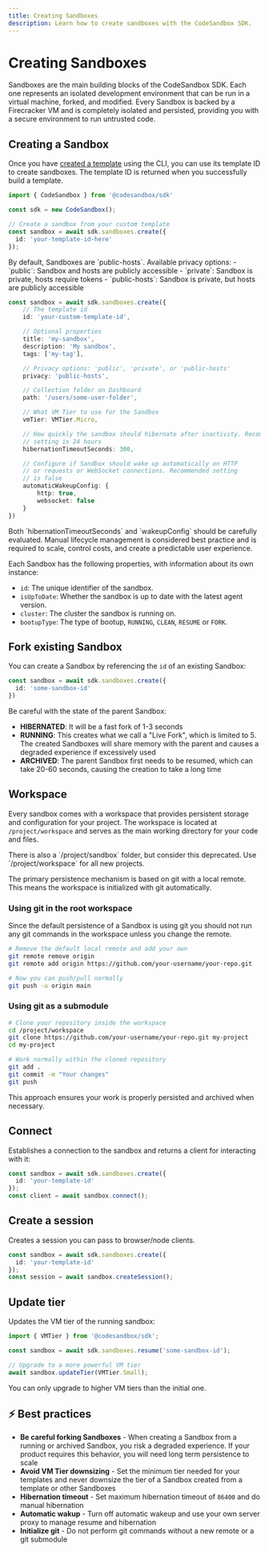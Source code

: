 ```yaml
---
title: Creating Sandboxes
description: Learn how to create sandboxes with the CodeSandbox SDK.
---
```



# Creating Sandboxes

Sandboxes are the main building blocks of the CodeSandbox SDK. Each one represents an isolated development environment that can be run in a virtual machine, forked, and modified. Every Sandbox is backed by a Firecracker VM and is completely isolated and persisted, providing you with a secure environment to run untrusted code.

## Creating a Sandbox

Once you have [created a template](sdk/templates) using the CLI, you can use its template ID to create sandboxes. The template ID is returned when you successfully build a template.

```ts
import { CodeSandbox } from '@codesandbox/sdk'

const sdk = new CodeSandbox();

// Create a sandbox from your custom template
const sandbox = await sdk.sandboxes.create({
  id: 'your-template-id-here'
});
```

<Callout>
By default, Sandboxes are `public-hosts`. Available privacy options:
- `public`: Sandbox and hosts are publicly accessible
- `private`: Sandbox is private, hosts require tokens 
- `public-hosts`: Sandbox is private, but hosts are publicly accessible
</Callout>

```ts
const sandbox = await sdk.sandboxes.create({
    // The template id
    id: 'your-custom-template-id',

    // Optional properties
    title: 'my-sandbox',
    description: 'My sandbox',
    tags: ['my-tag'],

    // Privacy options: 'public', 'private', or 'public-hosts'
    privacy: 'public-hosts',

    // Collection folder on Dashboard
    path: '/users/some-user-folder',

    // What VM Tier to use for the Sandbox
    vmTier: VMTier.Micro,

    // How quickly the sandbox should hibernate after inactivity. Recommended
    // setting is 24 hours
    hibernationTimeoutSeconds: 300,

    // Configure if Sandbox should wake up automatically on HTTP
    // or requests or WebSocket connections. Recommended setting
    // is false
    automaticWakeupConfig: {
        http: true,
        websocket: false
    }
})
```

<Callout type="warning">
Both `hibernationTimeoutSeconds` and `wakeupConfig` should be carefully evaluated. Manual lifecycle management is considered best practice and is required to scale, control costs, and create a predictable user experience.
</Callout>

Each Sandbox has the following properties, with information about its own instance:

- `id`: The unique identifier of the sandbox.
- `isUpToDate`: Whether the sandbox is up to date with the latest agent version.
- `cluster`: The cluster the sandbox is running on.
- `bootupType`: The type of bootup, `RUNNING`, `CLEAN`, `RESUME` or `FORK`.

## Fork existing Sandbox

You can create a Sandbox by referencing the `id` of an existing Sandbox:

```ts
const sandbox = await sdk.sandboxes.create({
  id: 'some-sandbox-id'
})
```

<Callout type="warning">
Be careful with the state of the parent Sandbox:

- **HIBERNATED**: It will be a fast fork of 1-3 seconds
- **RUNNING**: This creates what we call a "Live Fork", which is limited to 5. The created Sandboxes will share memory with the parent and causes a degraded experience if excessively used
- **ARCHIVED**: The parent Sandbox first needs to be resumed, which can take 20-60 seconds, causing the creation to take a long time

</Callout>

## Workspace

Every sandbox comes with a workspace that provides persistent storage and configuration for your project. The workspace is located at `/project/workspace` and serves as the main working directory for your code and files.

<Callout>
There is also a `/project/sandbox` folder, but consider this deprecated. Use `/project/workspace` for all new projects.
</Callout>

The primary persistence mechanism is based on git with a local remote. This means the workspace is initialized with git automatically.

### Using git in the root workspace

Since the default persistence of a Sandbox is using git you should not run any git commands in the workspace unless you change the remote.

```bash
# Remove the default local remote and add your own
git remote remove origin
git remote add origin https://github.com/your-username/your-repo.git

# Now you can push/pull normally
git push -u origin main
```

### Using git as a submodule

```bash
# Clone your repository inside the workspace
cd /project/workspace
git clone https://github.com/your-username/your-repo.git my-project
cd my-project

# Work normally within the cloned repository
git add .
git commit -m "Your changes"
git push
```

This approach ensures your work is properly persisted and archived when necessary.

## Connect

Establishes a connection to the sandbox and returns a client for interacting with it:

```ts
const sandbox = await sdk.sandboxes.create({
  id: 'your-template-id'
});
const client = await sandbox.connect();
```

## Create a session

Creates a session you can pass to browser/node clients.

```ts
const sandbox = await sdk.sandboxes.create({
  id: 'your-template-id'
});
const session = await sandbox.createSession();
```

## Update tier

Updates the VM tier of the running sandbox:

```ts
import { VMTier } from '@codesandbox/sdk';

const sandbox = await sdk.sandboxes.resume('some-sandbox-id');

// Upgrade to a more powerful VM tier
await sandbox.updateTier(VMTier.Small);
```

<Callout type="warning">
You can only upgrade to higher VM tiers than the initial one.
</Callout>

## ⚡ Best practices

- **Be careful forking Sandboxes** - When creating a Sandbox from a running or archived Sandbox, you risk a degraded experience. If your product requires this behavior, you will need long term persistence to scale
- **Avoid VM Tier downsizing** - Set the minimum tier needed for your templates and never downsize the tier of a Sandbox created from a template or other Sandboxes
- **Hibernation timeout** - Set maximum hibernation timeout of `86400` and do manual hibernation
- **Automatic wakup** - Turn off automatic wakeup and use your own server proxy to manage resume and hibernation
- **Initialize git** - Do not perform git commands without a new remote or a git submodule
